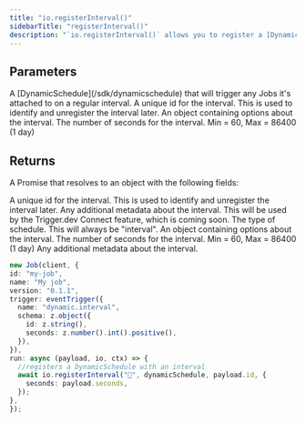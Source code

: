 ```yaml
---
title: "io.registerInterval()"
sidebarTitle: "registerInterval()"
description: "`io.registerInterval()` allows you to register a [DynamicSchedule](/sdk/dynamicschedule) that will trigger any jobs it's attached to on a regular interval."
---
```


## Parameters

<Snippet file="stable-key-param.mdx" />
<ResponseField name="dynamicSchedule" type="DynamicSchedule" required>
  A [DynamicSchedule](/sdk/dynamicschedule) that will trigger any Jobs it's
  attached to on a regular interval.
</ResponseField>
<ResponseField name="id" type="string" required>
  A unique id for the interval. This is used to identify and unregister the interval later.
</ResponseField>
<ResponseField name="options" type="object" required>
  An object containing options about the interval.

<Expandable title="options" defaultOpen>
  <ResponseField name="seconds" type="number" required>
    The number of seconds for the interval. Min = 60, Max = 86400 (1 day)
  </ResponseField>
</Expandable>

</ResponseField>

## Returns

A Promise that resolves to an object with the following fields:

<ResponseField name="id" type="string" required>
  A unique id for the interval. This is used to identify and unregister the
  interval later.
</ResponseField>
<ResponseField name="metadata" type="any" required>
  Any additional metadata about the interval.
</ResponseField>
<ResponseField name="accountId" type="string" required>
  This will be used by the Trigger.dev Connect feature, which is coming soon.
</ResponseField>
<ResponseField name="schedule" type="object" required>
  <Expandable title="properties" defaultOpen>
    <ResponseField name="type" type="string" required>
      The type of schedule. This will always be "interval".
    </ResponseField>
    <ResponseField name="options" type="object" required>
      An object containing options about the interval.
      <Expandable title="options" defaultOpen>
        <ResponseField name="seconds" type="number" required>
          The number of seconds for the interval. Min = 60, Max = 86400 (1 day)
        </ResponseField>
      </Expandable>
    </ResponseField>
    <ResponseField name="metadata" type="any" required>
      Any additional metadata about the interval.
    </ResponseField>
  </Expandable>
</ResponseField>

<RequestExample>
  
  ```typescript
new Job(client, {
  id: "my-job",
  name: "My job",
  version: "0.1.1",
  trigger: eventTrigger({
    name: "dynamic.interval",
    schema: z.object({
      id: z.string(),
      seconds: z.number().int().positive(),
    }),
  }),
  run: async (payload, io, ctx) => {
    //registers a DynamicSchedule with an interval 
    await io.registerInterval("📆", dynamicSchedule, payload.id, {
      seconds: payload.seconds,
    });
},
});
```

</RequestExample>
